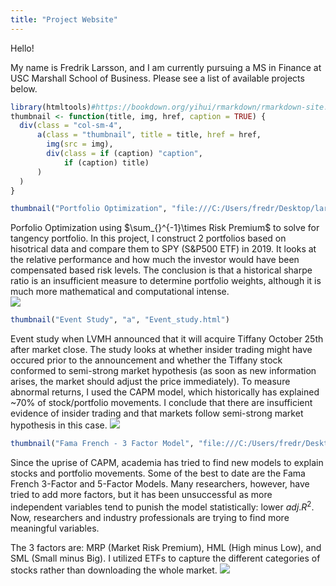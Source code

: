 ---
title: "Project Website"
---

Hello! 

My name is Fredrik Larsson, and I am currently pursuing a MS in Finance at USC Marshall School of Business. Please see a list of available projects below. 

```{r, echo = FALSE}
library(htmltools)#https://bookdown.org/yihui/rmarkdown/rmarkdown-site.html
thumbnail <- function(title, img, href, caption = TRUE) {
  div(class = "col-sm-4",
      a(class = "thumbnail", title = title, href = href,
        img(src = img),
        div(class = if (caption) "caption",
            if (caption) title)
      )
  )
}
```


```{r, echo=FALSE}
thumbnail("Portfolio Optimization", "file:///C:/Users/fredr/Desktop/larssonft.github.io-master/unnamed-chunk-4-1.png", "Portfolio_Optimization.html")
```

Porfolio Optimization using $\sum_{}^{-1}\times Risk Premium$ to solve for tangency portfolio. In this project, I construct 2 portfolios based on hisotrical data and compare them to SPY (S&P500 ETF) in 2019. It looks at the relative performance and how much the investor would have been compensated based risk levels. The conclusion is that a historical sharpe ratio is an insufficient measure to determine portfolio weights, although it is much more mathematical and computational intense.    
![](https://larssonft.github.io/portfolio_optimization_files/figure-html/unnamed-chunk-4-1.png)

```{r, echo=FALSE}
thumbnail("Event Study", "a", "Event_study.html")
```
Event study when LVMH announced that it will acquire Tiffany October 25th after market close. The study looks at whether insider trading might have occured prior to the announcement and whether the Tiffany stock conformed to semi-strong market hypothesis (as soon as new information arises, the market should adjust the price immediately). To measure abnormal returns, I used the CAPM model, which historically has explained ~70% of stock/portfolio movements. I conclude that there are insufficient evidence of insider trading and that markets follow semi-strong market hypothesis in this case.
![](https://larssonft.github.io/event_study_files/figure-html/unnamed-chunk-2-1.png)

```{r, echo=FALSE}
thumbnail("Fama French - 3 Factor Model", "file:///C:/Users/fredr/Desktop/webpage final/larssonft.github.io-master/fama_french_files/figure-html/unnamed-chunk-4-1.png", "Fama_French.html")
```
Since the uprise of CAPM, academia has tried to find new models to explain stocks and portfolio movements. Some of the best to date are the Fama French 3-Factor and 5-Factor Models. Many researchers, however, have tried to add more factors, but it has been unsuccessful as more independent variables tend to punish the model statistically: lower $adj. R^2$. Now, researchers and industry professionals are trying to find more meaningful variables. 

The 3 factors are: MRP (Market Risk Premium), HML (High minus Low), and SML (Small minus Big). I utilized ETFs to capture the different categories of stocks rather than downloading the whole market. 
![](https://larssonft.github.io/fama_french_files/figure-html/unnamed-chunk-4-1.png)


















